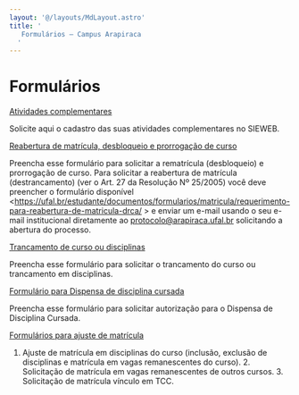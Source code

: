 ```yaml
---
layout: '@/layouts/MdLayout.astro'
title: '
   Formulários — Campus Arapiraca
  '
---
```






Formulários
===========














<a href="https://accounts.google.com/v3/signin/identifier?continue=https%3A%2F%2Fdocs.google.com%2Fforms%2Fd%2Fe%2F1FAIpQLSdj2Rt3a3pci-VuezYKMLMEvSL1Hf-xynXrRlWVaeI05HMmBQ%2Fviewform%3Fusp%3Dsend_form&amp;followup=https%3A%2F%2Fdocs.google.com%2Fforms%2Fd%2Fe%2F1FAIpQLSdj2Rt3a3pci-VuezYKMLMEvSL1Hf-xynXrRlWVaeI05HMmBQ%2Fviewform%3Fusp%3Dsend_form&amp;ifkv=AdF4I75KH04VGroP_CoNL7INjyONKsyFHW4V0-LNIlODEjUdIe9lFEUIp9THodPRZn0Bo2pASJhP&amp;ltmpl=forms&amp;osid=1&amp;passive=1209600&amp;service=wise&amp;flowName=WebLiteSignIn&amp;flowEntry=ServiceLogin&amp;dsh=S1795590324%3A1722388885001674">
 Atividades complementares
</a>



 Solicite aqui o cadastro das suas atividades complementares no SIEWEB.
 





<a href="https://docs.google.com/forms/d/e/1FAIpQLSd7w_cFx3uc6uAk60cMkoVJOTpk-vf_3X8xV3fZzraWynxRiQ/closedform">
 Reabertura de matrícula, desbloqueio e prorrogação de curso
</a>



 Preencha esse formulário para solicitar a rematrícula (desbloqueio) e prorrogação de curso. Para solicitar a reabertura de matrícula (destrancamento) (ver o Art. 27 da Resolução Nº 25/2005) você deve preencher o formulário disponível \<https://ufal.br/estudante/documentos/formularios/matricula/requerimento-para-reabertura-de-matricula-drca/ \> e enviar um e-mail usando o seu e-mail institucional diretamente ao protocolo@arapiraca.ufal.br solicitando a abertura do processo.
 





<a href="https://accounts.google.com/v3/signin/identifier?continue=https%3A%2F%2Fdocs.google.com%2Fforms%2Fd%2Fe%2F1FAIpQLSf6GhenzfYsWFbhslRU5CaOireBbv1WvzQERptci2MZUhjLwA%2Fviewform%3Fusp%3Dsend_form&amp;followup=https%3A%2F%2Fdocs.google.com%2Fforms%2Fd%2Fe%2F1FAIpQLSf6GhenzfYsWFbhslRU5CaOireBbv1WvzQERptci2MZUhjLwA%2Fviewform%3Fusp%3Dsend_form&amp;ifkv=AdF4I75qcn5rMbWLTTeMjb2hfdZYrvZHepHEuHvvS9XTE3unjREAADGaASrWyczg2igdZWt311qF&amp;ltmpl=forms&amp;osid=1&amp;passive=1209600&amp;service=wise&amp;flowName=WebLiteSignIn&amp;flowEntry=ServiceLogin&amp;dsh=S2084107316%3A1722388885187176">
 Trancamento de curso ou disciplinas
</a>



 Preencha esse formulário para solicitar o trancamento do curso ou trancamento em disciplinas.
 





<a href="https://accounts.google.com/v3/signin/identifier?continue=https%3A%2F%2Fdocs.google.com%2Fforms%2Fd%2Fe%2F1FAIpQLSdmuJGT4yxmLhZcC7L0ddmeJkeqPPJTwNZ7rs7gIm0EJ23wgw%2Fviewform%3Fusp%3Dsend_form&amp;followup=https%3A%2F%2Fdocs.google.com%2Fforms%2Fd%2Fe%2F1FAIpQLSdmuJGT4yxmLhZcC7L0ddmeJkeqPPJTwNZ7rs7gIm0EJ23wgw%2Fviewform%3Fusp%3Dsend_form&amp;ifkv=AdF4I7472-TNvj6abfgJaOQta58saWOJgzKK3qF8SZR0Eh_ejMIM-UZ8RNKNPBcD9aJwMUdrZLOk7g&amp;ltmpl=forms&amp;osid=1&amp;passive=1209600&amp;service=wise&amp;flowName=WebLiteSignIn&amp;flowEntry=ServiceLogin&amp;dsh=S-819031308%3A1722388884886227">
 Formulário para Dispensa de disciplina cursada
</a>



 Preencha esse formulário para solicitar autorização para o Dispensa de Disciplina Cursada.
 





<a href="/cpt/discentes/formularios-alunos/formularios-para-ajuste-de-matricula">
 Formulários para ajuste de matrícula
</a>



 1. Ajuste de matrícula em disciplinas do curso (inclusão, exclusão de disciplinas e matrícula em vagas remanescentes do curso). 2. Solicitação de matrícula em vagas remanescentes de outros cursos. 3. Solicitação de matrícula vínculo em TCC.
 













